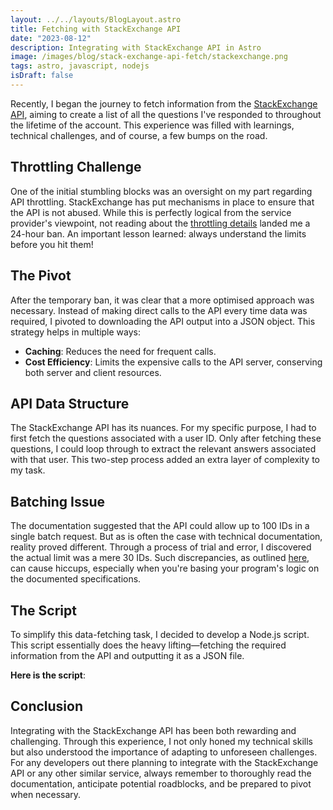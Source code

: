 ```yaml
---
layout: ../../layouts/BlogLayout.astro
title: Fetching with StackExchange API
date: "2023-08-12"
description: Integrating with StackExchange API in Astro
image: /images/blog/stack-exchange-api-fetch/stackexchange.png
tags: astro, javascript, nodejs
isDraft: false
---
```


Recently, I began the journey to fetch information from the [StackExchange API](https://api.stackexchange.com/), aiming to create a list of all the questions I've responded to throughout the lifetime of the account. This experience was filled with learnings, technical challenges, and of course, a few bumps on the road.

## Throttling Challenge

One of the initial stumbling blocks was an oversight on my part regarding API throttling. StackExchange has put mechanisms in place to ensure that the API is not abused. While this is perfectly logical from the service provider's viewpoint, not reading about the [throttling details](https://api.stackexchange.com/docs/throttle) landed me a 24-hour ban. An important lesson learned: always understand the limits before you hit them!

## The Pivot

After the temporary ban, it was clear that a more optimised approach was necessary. Instead of making direct calls to the API every time data was required, I pivoted to downloading the API output into a JSON object. This strategy helps in multiple ways:

- **Caching**: Reduces the need for frequent calls.
- **Cost Efficiency**: Limits the expensive calls to the API server, conserving both server and client resources.

## API Data Structure

The StackExchange API has its nuances. For my specific purpose, I had to first fetch the questions associated with a user ID. Only after fetching these questions, I could loop through to extract the relevant answers associated with that user. This two-step process added an extra layer of complexity to my task.

## Batching Issue

The documentation suggested that the API could allow up to 100 IDs in a single batch request. But as is often the case with technical documentation, reality proved different. Through a process of trial and error, I discovered the actual limit was a mere 30 IDs. Such discrepancies, as outlined [here](https://api.stackexchange.com/docs/vectors), can cause hiccups, especially when you're basing your program's logic on the documented specifications.

## The Script

To simplify this data-fetching task, I decided to develop a Node.js script. This script essentially does the heavy lifting—fetching the required information from the API and outputting it as a JSON file.

**Here is the script**:

<code data-gist-id="b9f7cad21d912fef91e3119a58a692a8"></code>

## Conclusion

Integrating with the StackExchange API has been both rewarding and challenging. Through this experience, I not only honed my technical skills but also understood the importance of adapting to unforeseen challenges. For any developers out there planning to integrate with the StackExchange API or any other similar service, always remember to thoroughly read the documentation, anticipate potential roadblocks, and be prepared to pivot when necessary.
